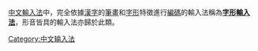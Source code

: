 [[中文輸入法|中文輸入法]]中，完全依據[[漢字|漢字]]的[[筆畫|筆畫]]和[[字形|字形]]特徵進行[[編碼|編碼]]的輸入法稱為'''[[字形輸入法|字形輸入法]]'''，形音皆具的輸入法亦歸於此類。

[[Category:中文输入法|Category:中文输入法]]